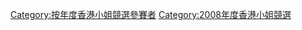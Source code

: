 {{Catnav|頁面分類|...|香港電視台|無綫電視|香港小姐競選}}

{{catmore|2008年度香港小姐競選}}

[[Category:按年度香港小姐競選參賽者|Category:按年度香港小姐競選參賽者]]
[[Category:2008年度香港小姐競選|Category:2008年度香港小姐競選]]